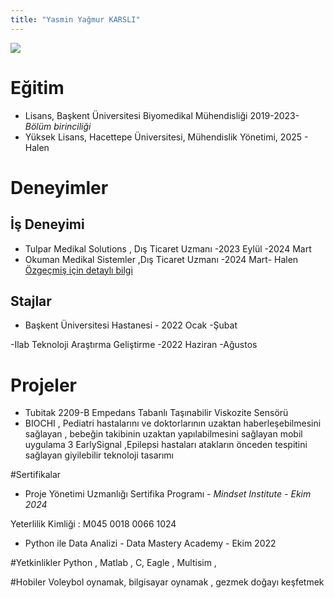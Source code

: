 ```yaml
---
title: "Yasmin Yağmur KARSLI"
---
```


![](/assets/images/yasmin.jpg){fig-align="center"}

# Eğitim

-   Lisans, Başkent Üniversitesi Biyomedikal Mühendisliği 2019-2023- *Bölüm birinciliği*
-   Yüksek Lisans, Hacettepe Üniversitesi, Mühendislik Yönetimi, 2025 - Halen

# Deneyimler

## İş Deneyimi

-   Tulpar Medikal Solutions , Dış Ticaret Uzmanı -2023 Eylül -2024 Mart
-   Okuman Medikal Sistemler ,Dış Ticaret Uzmanı -2024 Mart- Halen
[Özgeçmiş için detaylı bilgi](/assets/images/YasminYagmurKarslı_CV.pdf)

## Stajlar

-   Başkent Üniversitesi Hastanesi - 2022 Ocak -Şubat

-Ilab Teknoloji Araştırma Geliştirme -2022 Haziran -Ağustos

# Projeler

-   Tubitak 2209-B Empedans Tabanlı Taşınabilir Viskozite Sensörü
-   BIOCHI , Pediatri hastalarını ve doktorlarının uzaktan haberleşebilmesini sağlayan , bebeğin takibinin uzaktan yapılabilmesini sağlayan mobil uygulama 3 EarlySignal ,Epilepsi hastaları atakların önceden tespitini sağlayan giyilebilir teknoloji tasarımı

#Sertifikalar

-   Proje Yönetimi Uzmanlığı Sertifika Programı - *Mindset Institute - Ekim 2024*

Yeterlilik Kimliği : M045 0018 0066 1024

-   Python ile Data Analizi - Data Mastery Academy - Ekim 2022

#Yetkinlikler 
Python , Matlab , C, Eagle , Multisim ,

#Hobiler
Voleybol oynamak, bilgisayar oynamak , gezmek doğayı keşfetmek
